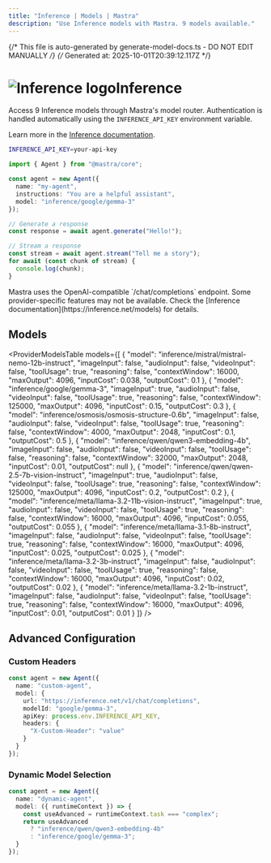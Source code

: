 ```yaml
---
title: "Inference | Models | Mastra"
description: "Use Inference models with Mastra. 9 models available."
---
```


{/* This file is auto-generated by generate-model-docs.ts - DO NOT EDIT MANUALLY */}
{/* Generated at: 2025-10-01T20:39:12.117Z */}



# <img src="https://models.dev/logos/inference.svg" alt="Inference logo" className="inline w-8 h-8 mr-2 align-middle dark:invert dark:brightness-0 dark:contrast-200" />Inference

Access 9 Inference models through Mastra's model router. Authentication is handled automatically using the `INFERENCE_API_KEY` environment variable.

Learn more in the [Inference documentation](https://inference.net/models).

```bash
INFERENCE_API_KEY=your-api-key
```

```typescript
import { Agent } from "@mastra/core";

const agent = new Agent({
  name: "my-agent",
  instructions: "You are a helpful assistant",
  model: "inference/google/gemma-3"
});

// Generate a response
const response = await agent.generate("Hello!");

// Stream a response
const stream = await agent.stream("Tell me a story");
for await (const chunk of stream) {
  console.log(chunk);
}
```

<Callout type="info">
Mastra uses the OpenAI-compatible `/chat/completions` endpoint. Some provider-specific features may not be available. Check the [Inference documentation](https://inference.net/models) for details.
</Callout>

## Models

<ProviderModelsTable 
  models={[
  {
    "model": "inference/mistral/mistral-nemo-12b-instruct",
    "imageInput": false,
    "audioInput": false,
    "videoInput": false,
    "toolUsage": true,
    "reasoning": false,
    "contextWindow": 16000,
    "maxOutput": 4096,
    "inputCost": 0.038,
    "outputCost": 0.1
  },
  {
    "model": "inference/google/gemma-3",
    "imageInput": true,
    "audioInput": false,
    "videoInput": false,
    "toolUsage": true,
    "reasoning": false,
    "contextWindow": 125000,
    "maxOutput": 4096,
    "inputCost": 0.15,
    "outputCost": 0.3
  },
  {
    "model": "inference/osmosis/osmosis-structure-0.6b",
    "imageInput": false,
    "audioInput": false,
    "videoInput": false,
    "toolUsage": true,
    "reasoning": false,
    "contextWindow": 4000,
    "maxOutput": 2048,
    "inputCost": 0.1,
    "outputCost": 0.5
  },
  {
    "model": "inference/qwen/qwen3-embedding-4b",
    "imageInput": false,
    "audioInput": false,
    "videoInput": false,
    "toolUsage": false,
    "reasoning": false,
    "contextWindow": 32000,
    "maxOutput": 2048,
    "inputCost": 0.01,
    "outputCost": null
  },
  {
    "model": "inference/qwen/qwen-2.5-7b-vision-instruct",
    "imageInput": true,
    "audioInput": false,
    "videoInput": false,
    "toolUsage": true,
    "reasoning": false,
    "contextWindow": 125000,
    "maxOutput": 4096,
    "inputCost": 0.2,
    "outputCost": 0.2
  },
  {
    "model": "inference/meta/llama-3.2-11b-vision-instruct",
    "imageInput": true,
    "audioInput": false,
    "videoInput": false,
    "toolUsage": true,
    "reasoning": false,
    "contextWindow": 16000,
    "maxOutput": 4096,
    "inputCost": 0.055,
    "outputCost": 0.055
  },
  {
    "model": "inference/meta/llama-3.1-8b-instruct",
    "imageInput": false,
    "audioInput": false,
    "videoInput": false,
    "toolUsage": true,
    "reasoning": false,
    "contextWindow": 16000,
    "maxOutput": 4096,
    "inputCost": 0.025,
    "outputCost": 0.025
  },
  {
    "model": "inference/meta/llama-3.2-3b-instruct",
    "imageInput": false,
    "audioInput": false,
    "videoInput": false,
    "toolUsage": true,
    "reasoning": false,
    "contextWindow": 16000,
    "maxOutput": 4096,
    "inputCost": 0.02,
    "outputCost": 0.02
  },
  {
    "model": "inference/meta/llama-3.2-1b-instruct",
    "imageInput": false,
    "audioInput": false,
    "videoInput": false,
    "toolUsage": true,
    "reasoning": false,
    "contextWindow": 16000,
    "maxOutput": 4096,
    "inputCost": 0.01,
    "outputCost": 0.01
  }
]}
/>

## Advanced Configuration

### Custom Headers

```typescript
const agent = new Agent({
  name: "custom-agent",
  model: {
    url: "https://inference.net/v1/chat/completions",
    modelId: "google/gemma-3",
    apiKey: process.env.INFERENCE_API_KEY,
    headers: {
      "X-Custom-Header": "value"
    }
  }
});
```

### Dynamic Model Selection

```typescript
const agent = new Agent({
  name: "dynamic-agent",
  model: ({ runtimeContext }) => {
    const useAdvanced = runtimeContext.task === "complex";
    return useAdvanced 
      ? "inference/qwen/qwen3-embedding-4b"
      : "inference/google/gemma-3";
  }
});
```
